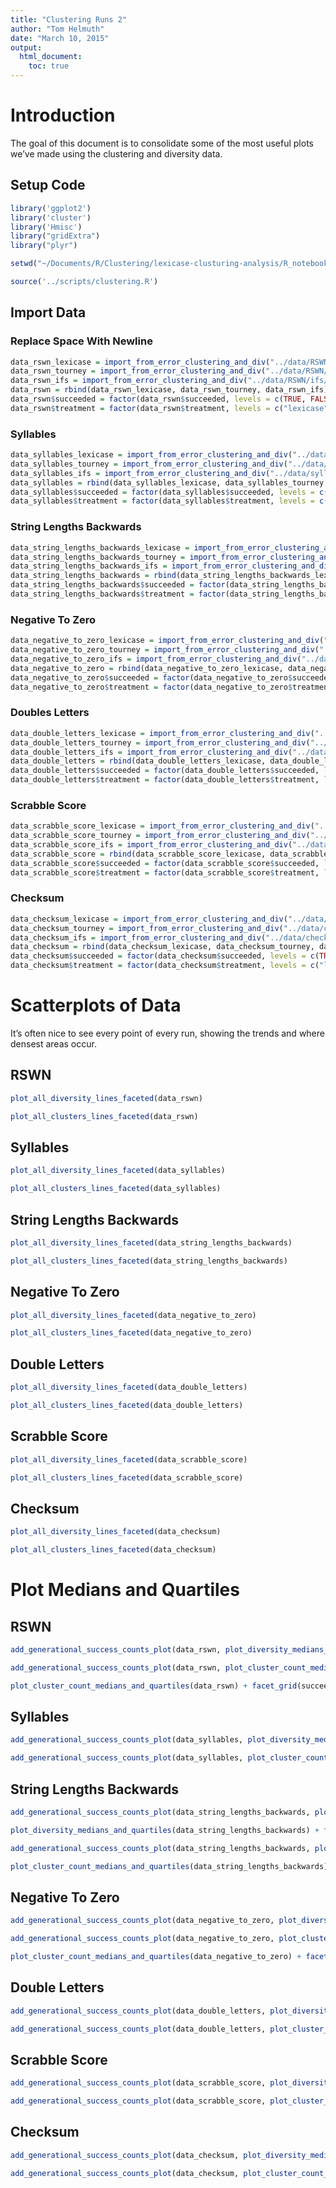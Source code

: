 ```yaml
---
title: "Clustering Runs 2"
author: "Tom Helmuth"
date: "March 10, 2015"
output: 
  html_document:
    toc: true
---
```


# Introduction

The goal of this document is to consolidate some of the most useful plots we've made using the clustering and diversity data.

## Setup Code

```r
library('ggplot2')
library('cluster')
library('Hmisc')
library("gridExtra")
library("plyr")

setwd("~/Documents/R/Clustering/lexicase-clusturing-analysis/R_notebooks")

source('../scripts/clustering.R')
```

## Import Data

### Replace Space With Newline

```r
data_rswn_lexicase = import_from_error_clustering_and_div("../data/RSWN/lexicase/clustering/")
data_rswn_tourney = import_from_error_clustering_and_div("../data/RSWN/tourney/clustering/")
data_rswn_ifs = import_from_error_clustering_and_div("../data/RSWN/ifs/clustering/")
data_rswn = rbind(data_rswn_lexicase, data_rswn_tourney, data_rswn_ifs)
data_rswn$succeeded = factor(data_rswn$succeeded, levels = c(TRUE, FALSE))
data_rswn$treatment = factor(data_rswn$treatment, levels = c("lexicase", "tourney", "ifs"))
```

### Syllables

```r
data_syllables_lexicase = import_from_error_clustering_and_div("../data/syllables/lexicase/clustering/")
data_syllables_tourney = import_from_error_clustering_and_div("../data/syllables/tourney/clustering/")
data_syllables_ifs = import_from_error_clustering_and_div("../data/syllables/ifs/clustering/")
data_syllables = rbind(data_syllables_lexicase, data_syllables_tourney, data_syllables_ifs)
data_syllables$succeeded = factor(data_syllables$succeeded, levels = c(TRUE, FALSE))
data_syllables$treatment = factor(data_syllables$treatment, levels = c("lexicase", "tourney", "ifs"))
```

### String Lengths Backwards

```r
data_string_lengths_backwards_lexicase = import_from_error_clustering_and_div("../data/string-lengths-backwards/lexicase/clustering/")
data_string_lengths_backwards_tourney = import_from_error_clustering_and_div("../data/string-lengths-backwards/tourney/clustering/")
data_string_lengths_backwards_ifs = import_from_error_clustering_and_div("../data/string-lengths-backwards/ifs/clustering/")
data_string_lengths_backwards = rbind(data_string_lengths_backwards_lexicase, data_string_lengths_backwards_tourney, data_string_lengths_backwards_ifs)
data_string_lengths_backwards$succeeded = factor(data_string_lengths_backwards$succeeded, levels = c(TRUE, FALSE))
data_string_lengths_backwards$treatment = factor(data_string_lengths_backwards$treatment, levels = c("lexicase", "tourney", "ifs"))
```

### Negative To Zero

```r
data_negative_to_zero_lexicase = import_from_error_clustering_and_div("../data/negative-to-zero/lexicase/clustering/")
data_negative_to_zero_tourney = import_from_error_clustering_and_div("../data/negative-to-zero/tourney/clustering/")
data_negative_to_zero_ifs = import_from_error_clustering_and_div("../data/negative-to-zero/ifs/clustering/")
data_negative_to_zero = rbind(data_negative_to_zero_lexicase, data_negative_to_zero_tourney, data_negative_to_zero_ifs)
data_negative_to_zero$succeeded = factor(data_negative_to_zero$succeeded, levels = c(TRUE, FALSE))
data_negative_to_zero$treatment = factor(data_negative_to_zero$treatment, levels = c("lexicase", "tourney", "ifs"))
```

### Doubles Letters

```r
data_double_letters_lexicase = import_from_error_clustering_and_div("../data/double-letters/lexicase/clustering/")
data_double_letters_tourney = import_from_error_clustering_and_div("../data/double-letters/tourney/clustering/")
data_double_letters_ifs = import_from_error_clustering_and_div("../data/double-letters/ifs/clustering/")
data_double_letters = rbind(data_double_letters_lexicase, data_double_letters_tourney, data_double_letters_ifs)
data_double_letters$succeeded = factor(data_double_letters$succeeded, levels = c(TRUE, FALSE))
data_double_letters$treatment = factor(data_double_letters$treatment, levels = c("lexicase", "tourney", "ifs"))
```

### Scrabble Score

```r
data_scrabble_score_lexicase = import_from_error_clustering_and_div("../data/scrabble-score/lexicase/clustering/")
data_scrabble_score_tourney = import_from_error_clustering_and_div("../data/scrabble-score/tourney/clustering/")
data_scrabble_score_ifs = import_from_error_clustering_and_div("../data/scrabble-score/ifs/clustering/")
data_scrabble_score = rbind(data_scrabble_score_lexicase, data_scrabble_score_tourney, data_scrabble_score_ifs)
data_scrabble_score$succeeded = factor(data_scrabble_score$succeeded, levels = c(TRUE, FALSE))
data_scrabble_score$treatment = factor(data_scrabble_score$treatment, levels = c("lexicase", "tourney", "ifs"))
```

### Checksum

```r
data_checksum_lexicase = import_from_error_clustering_and_div("../data/checksum/lexicase/clustering/")
data_checksum_tourney = import_from_error_clustering_and_div("../data/checksum/tourney/clustering/")
data_checksum_ifs = import_from_error_clustering_and_div("../data/checksum/ifs/clustering/")
data_checksum = rbind(data_checksum_lexicase, data_checksum_tourney, data_checksum_ifs)
data_checksum$succeeded = factor(data_checksum$succeeded, levels = c(TRUE, FALSE))
data_checksum$treatment = factor(data_checksum$treatment, levels = c("lexicase", "tourney", "ifs"))
```

# Scatterplots of Data

It's often nice to see every point of every run, showing the trends and where densest areas occur.

## RSWN

```r
plot_all_diversity_lines_faceted(data_rswn)

plot_all_clusters_lines_faceted(data_rswn)
```

## Syllables

```r
plot_all_diversity_lines_faceted(data_syllables)

plot_all_clusters_lines_faceted(data_syllables)
```

## String Lengths Backwards

```r
plot_all_diversity_lines_faceted(data_string_lengths_backwards)

plot_all_clusters_lines_faceted(data_string_lengths_backwards)
```

## Negative To Zero

```r
plot_all_diversity_lines_faceted(data_negative_to_zero)

plot_all_clusters_lines_faceted(data_negative_to_zero)
```

## Double Letters

```r
plot_all_diversity_lines_faceted(data_double_letters)

plot_all_clusters_lines_faceted(data_double_letters)
```

## Scrabble Score

```r
plot_all_diversity_lines_faceted(data_scrabble_score)

plot_all_clusters_lines_faceted(data_scrabble_score)
```

## Checksum

```r
plot_all_diversity_lines_faceted(data_checksum)

plot_all_clusters_lines_faceted(data_checksum)
```


# Plot Medians and Quartiles

## RSWN

```r
add_generational_success_counts_plot(data_rswn, plot_diversity_medians_and_quartiles(data_rswn))

add_generational_success_counts_plot(data_rswn, plot_cluster_count_medians_and_quartiles(data_rswn))

plot_cluster_count_medians_and_quartiles(data_rswn) + facet_grid(succeeded ~ ., labeller=label_both)
```

## Syllables

```r
add_generational_success_counts_plot(data_syllables, plot_diversity_medians_and_quartiles(data_syllables))

add_generational_success_counts_plot(data_syllables, plot_cluster_count_medians_and_quartiles(data_syllables))
```

## String Lengths Backwards

```r
add_generational_success_counts_plot(data_string_lengths_backwards, plot_diversity_medians_and_quartiles(data_string_lengths_backwards))

plot_diversity_medians_and_quartiles(data_string_lengths_backwards) + facet_grid(succeeded ~ ., labeller=label_both)

add_generational_success_counts_plot(data_string_lengths_backwards, plot_cluster_count_medians_and_quartiles(data_string_lengths_backwards))

plot_cluster_count_medians_and_quartiles(data_string_lengths_backwards) + facet_grid(succeeded ~ ., labeller=label_both)
```

## Negative To Zero

```r
add_generational_success_counts_plot(data_negative_to_zero, plot_diversity_medians_and_quartiles(data_negative_to_zero))

add_generational_success_counts_plot(data_negative_to_zero, plot_cluster_count_medians_and_quartiles(data_negative_to_zero))

plot_cluster_count_medians_and_quartiles(data_negative_to_zero) + facet_grid(succeeded ~ ., labeller=label_both)
```

## Double Letters

```r
add_generational_success_counts_plot(data_double_letters, plot_diversity_medians_and_quartiles(data_double_letters))

add_generational_success_counts_plot(data_double_letters, plot_cluster_count_medians_and_quartiles(data_double_letters))
```

## Scrabble Score

```r
add_generational_success_counts_plot(data_scrabble_score, plot_diversity_medians_and_quartiles(data_scrabble_score))

add_generational_success_counts_plot(data_scrabble_score, plot_cluster_count_medians_and_quartiles(data_scrabble_score))
```

## Checksum

```r
add_generational_success_counts_plot(data_checksum, plot_diversity_medians_and_quartiles(data_checksum))

add_generational_success_counts_plot(data_checksum, plot_cluster_count_medians_and_quartiles(data_checksum))
```
